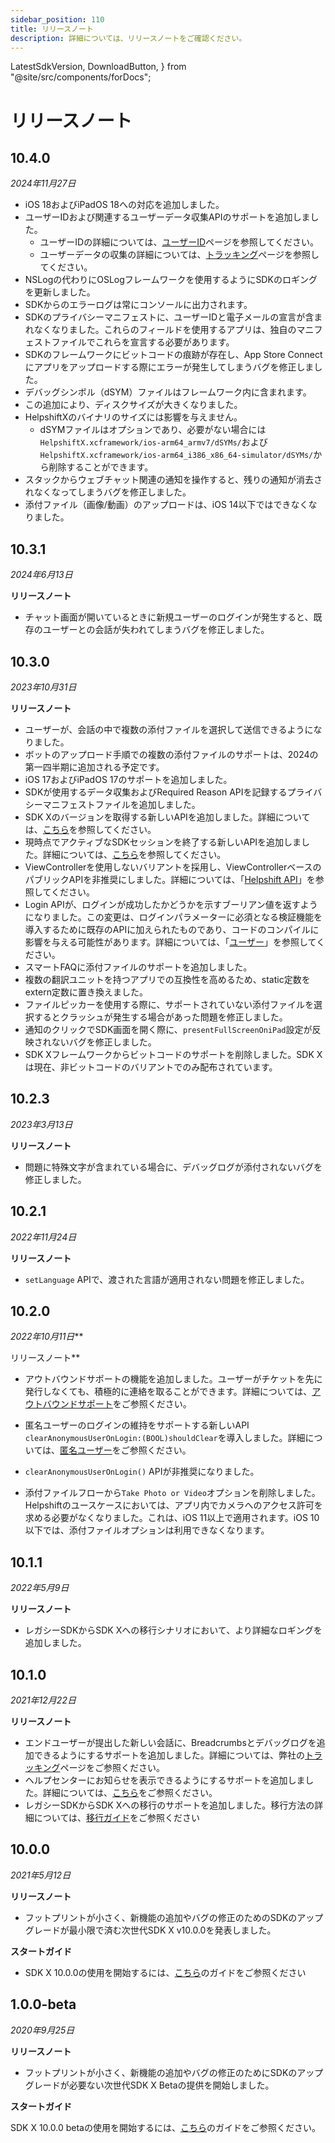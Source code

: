 ```yaml
---
sidebar_position: 110
title: リリースノート
description: 詳細については、リリースノートをご確認ください。
---
```


  LatestSdkVersion,
  DownloadButton,
} from "@site/src/components/forDocs";

# リリースノート

<LatestSdkVersion>

## 10.4.0

<DownloadButton
  text="Download SDK"
  link="[% sdkx_ios.sdk_url %]"
  classes="mb-4"/>

_2024年11月27日_

- iOS 18およびiPadOS 18への対応を追加しました。
- ユーザーIDおよび関連するユーザーデータ収集APIのサポートを追加しました。
  - ユーザーIDの詳細については、[ユーザーID](/sdkx_ios/identity-user-hub/)ページを参照してください。
  - ユーザーデータの収集の詳細については、[トラッキング](/sdkx_ios/tracking/#update-global-user-data)ページを参照してください。
- NSLogの代わりにOSLogフレームワークを使用するようにSDKのロギングを更新しました。
- SDKからのエラーログは常にコンソールに出力されます。
- SDKのプライバシーマニフェストに、ユーザーIDと電子メールの宣言が含まれなくなりました。これらのフィールドを使用するアプリは、独自のマニフェストファイルでこれらを宣言する必要があります。
- SDKのフレームワークにビットコードの痕跡が存在し、App Store Connectにアプリをアップロードする際にエラーが発生してしまうバグを修正しました。
- デバッグシンボル（dSYM）ファイルはフレームワーク内に含まれます。
- この追加により、ディスクサイズが大きくなりました。
- HelpshiftXのバイナリのサイズには影響を与えません。
  - dSYMファイルはオプションであり、必要がない場合には`HelpshiftX.xcframework/ios-arm64_armv7/dSYMs/`および`HelpshiftX.xcframework/ios-arm64_i386_x86_64-simulator/dSYMs/`から削除することができます。
- スタックからウェブチャット関連の通知を操作すると、残りの通知が消去されなくなってしまうバグを修正しました。
- 添付ファイル（画像/動画）のアップロードは、iOS 14以下ではできなくなりました。

</LatestSdkVersion>

## 10.3.1

_2024年6月13日_

**リリースノート**

- チャット画面が開いているときに新規ユーザーのログインが発生すると、既存のユーザーとの会話が失われてしまうバグを修正しました。

## 10.3.0

_2023年10月31日_

**リリースノート**

- ユーザーが、会話の中で複数の添付ファイルを選択して送信できるようになりました。
- ボットのアップロード手順での複数の添付ファイルのサポートは、2024の第一四半期に追加される予定です。
- iOS 17およびiPadOS 17のサポートを追加しました。
- SDKが使用するデータ収集およびRequired Reason APIを記録するプライバシーマニフェストファイルを追加しました。
- SDK Xのバージョンを取得する新しいAPIを追加しました。詳細については、[こちら](/sdkx_ios/support-tools/#getting-the-sdk-version)を参照してください。
- 現時点でアクティブなSDKセッションを終了する新しいAPIを追加しました。詳細については、[こちら](/sdkx_ios/support-tools/#closing-an-open-sdk-session)を参照してください。
- ViewControllerを使用しないバリアントを採用し、ViewControllerベースのパブリックAPIを非推奨にしました。詳細については、「[Helpshift API](/sdkx_ios/support-tools/)」を参照してください。
- Login APIが、ログインが成功したかどうかを示すブーリアン値を返すようになりました。この変更は、ログインパラメーターに必須となる検証機能を導入するために既存のAPIに加えられたものであり、コードのコンパイルに影響を与える可能性があります。詳細については、「[ユーザー](/sdkx_ios/users/#logged-in-users)」を参照してください。
- スマートFAQに添付ファイルのサポートを追加しました。
- 複数の翻訳ユニットを持つアプリでの互換性を高めるため、static定数をextern定数に置き換えました。
- ファイルピッカーを使用する際に、サポートされていない添付ファイルを選択するとクラッシュが発生する場合があった問題を修正しました。
- 通知のクリックでSDK画面を開く際に、`presentFullScreenOniPad`設定が反映されないバグを修正しました。
- SDK Xフレームワークからビットコードのサポートを削除しました。SDK Xは現在、非ビットコードのバリアントでのみ配布されています。

## 10.2.3

_2023年3月13日_

**リリースノート**

- 問題に特殊文字が含まれている場合に、デバッグログが添付されないバグを修正しました。

## 10.2.1

_2022年11月24日_

**リリースノート**

- `setLanguage` APIで、渡された言語が適用されない問題を修正しました。

## 10.2.0

_2022年10月11日_**

リリースノート**

- アウトバウンドサポートの機能を追加しました。ユーザーがチケットを先に発行しなくても、積極的に連絡を取ることができます。詳細については、[アウトバウンドサポート](/sdkx_ios/outbound-support)をご参照ください。

- 匿名ユーザーのログインの維持をサポートする新しいAPI `clearAnonymousUserOnLogin:(BOOL)shouldClear`を導入しました。詳細については、[匿名ユーザー](/sdkx_ios/users#anonymous-users)をご参照ください。

- `clearAnonymousUserOnLogin()` APIが非推奨になりました。

- 添付ファイルフローから`Take Photo or Video`オプションを削除しました。Helpshiftのユースケースにおいては、アプリ内でカメラへのアクセス許可を求める必要がなくなりました。これは、iOS 11以上で適用されます。iOS 10以下では、添付ファイルオプションは利用できなくなります。

## 10.1.1

_2022年5月9日_

**リリースノート**

- レガシーSDKからSDK Xへの移行シナリオにおいて、より詳細なロギングを追加しました。

## 10.1.0

_2021年12月22日_

**リリースノート**

- エンドユーザーが提出した新しい会話に、Breadcrumbsとデバッグログを追加できるようにするサポートを追加しました。詳細については、弊社の[トラッキング](/sdkx_ios/tracking)ページをご参照ください。
- ヘルプセンターにお知らせを表示できるようにするサポートを追加しました。詳細については、[こちら](https://support.helpshift.com/hc/en/13-helpshift-technical-support/faq/643-help-center-procedures-prepare-an-announcement/)をご参照ください。
- レガシーSDKからSDK Xへの移行のサポートを追加しました。移行方法の詳細については、[移行ガイド](/sdkx_ios/migration-guide)をご参照ください

## 10.0.0

_2021年5月12日_

**リリースノート**

- フットプリントが小さく、新機能の追加やバグの修正のためのSDKのアップグレードが最小限で済む次世代SDK X v10.0.0を発表しました。

**スタートガイド**

- SDK X 10.0.0の使用を開始するには、[こちら](/sdkx_ios/getting-started)のガイドをご参照ください

## 1.0.0-beta

_2020年9月25日_

**リリースノート**

- フットプリントが小さく、新機能の追加やバグの修正のためにSDKのアップグレードが必要ない次世代SDK X Betaの提供を開始しました。

**スタートガイド**

SDK X 10.0.0 betaの使用を開始するには、[こちら](/sdkx_ios/getting-started/)のガイドをご参照ください。
